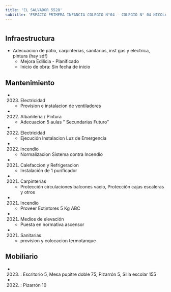 ```yaml
---
title: 'EL SALVADOR 5528'
subtitle: 'ESPACIO PRIMERA INFANCIA COLEGIO N°04 - COLEGIO N° 04 NICOLAS AVELLANEDA - CAIYJ CLUB AVELLANEDA'
---
```


#
## Infraestructura

* Adecuacion de patio, carpinterias, sanitarios, inst gas y electrica, pintura (hay sdf) 
    + Mejora Edilicia - Planificado 
    + Inicio de obra: Sin fecha de inicio 






## Mantenimiento

*  (2023) Electricidad 
    + Provision e instalacion de ventiladores

*  (2022) Albañileria / Pintura 
    + Adecuacion 5 aulas " Secundarias Futuro"

*  (2022) Electricidad 
    + Ejecución Instalacion Luz de Emergencia

*  (2022) Incendio 
    + Normalizacion Sistema contra Incendio

*  (2021) Calefaccion y Refrigeracion 
    + Instalación de 1 purificador

*  (2021) Carpinterías 
    + Protección circulaciones balcones vacio, Protección cajas escaleras y otros

*  (2021) Incendio 
    + Proveer Extintores 5 Kg ABC

*  (2021) Medios de elevación 
    + Puesta en normativa ascensor

*  (2021) Sanitarias 
    + provision y colocacion termotanque





## Mobiliario

*  (2023) : Escritorio 5, Mesa pupitre doble 75, Pizarrón 5, Silla escolar 155 

*  (2022) : Pizarrón 10 



